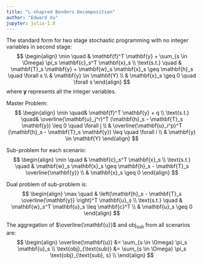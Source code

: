 ```yaml
---
title: "L-shapred Benders Decomposition"
author: "Edward Xu"
jupyter: julia-1.8
---
```


The standard form for two stage stochastic programming with no integer variables in second stage:
$$
\begin{align}
    \min \quad & \mathbf{f}^T \mathbf{y} + \sum_{s \in \Omega} \pi_s \mathbf{c}_s^T \mathbf{x}_s \\
    \text{s.t.} \quad & \mathbf{T}_s \mathbf{y} + \mathbf{w}_s \mathbf{x}_s \geq \mathbf{h}_s \quad \forall s \\ 
    & \mathbf{y} \in \mathbf{Y} \\ 
    & \mathbf{x}_s \geq 0 \quad \forall s
\end{align}
$$
where $\mathbf{y}$ represents all the integer variables.

Master Problem:
$$
\begin{align}
    \min \quad& \mathbf{f}^T \mathbf{y} + q \\
    \text{s.t.} \quad& \overline{\mathbf{u}_j^r}^T (\mathbf{h}_s - \mathbf{T}_s \mathbf{y}) \leq 0 \quad \forall j \\ 
    & \overline{\mathbf{u}_i^p}^T (\mathbf{h}_s - \mathbf{T}_s \mathbf{y}) \leq \quad \forall i \\ 
    & \mathbf{y} \in \mathbf{Y}
\end{align}
$$

Sub-problem for each scenario:
$$
\begin{align}
    \min \quad & \mathbf{c}_s^T \mathbf{x}_s \\
    \text{s.t.} \quad & \mathbf{w}_s \mathbf{x}_s \geq \mathbf{h}_s - \mathbf{T}_s \overline{\mathbf{y}} \\
    & \mathbf{x}_s \geq 0
\end{align}
$$

Dual problem of sub-problem is:
$$
\begin{align}
    \max \quad & \left(\mathbf{h}_s - \mathbf{T}_s \overline{\mathbf{y}} \right)^T \mathbf{u}_s \\
    \text{s.t.} \quad & \mathbf{w}_s^T \mathbf{u}_s \leq \mathbf{c}^T \\
    & \mathbf{u}_s \geq 0
\end{align}
$$

The aggregation of $\overline{\mathbf{u}}$ and $\text{obj}_{\text{sub}}$ from all scenarios are:
$$
\begin{align}
    \overline{\mathbf{u}} &= \sum_{s \in \Omega} \pi_s \mathbf{u}_s \\
    \text{obj}_{\text{sub}} &= \sum_{s \in \Omega} \pi_s \text{obj}_{\text{sub}, s} \\
\end{align}
$$
